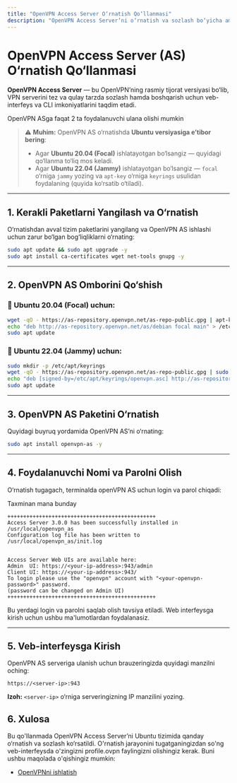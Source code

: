 ```yaml
---
title: "OpenVPN Access Server O‘rnatish Qo‘llanmasi"
description: "OpenVPN Access Server’ni o‘rnatish va sozlash bo‘yicha amaliy qo‘llanma."
---
```



# OpenVPN Access Server (AS) O‘rnatish Qo‘llanmasi

**OpenVPN Access Server** — bu OpenVPN’ning rasmiy tijorat versiyasi bo‘lib, VPN serverini tez va qulay tarzda sozlash hamda boshqarish uchun veb-interfeys va CLI imkoniyatlarini taqdim etadi.

<Callout type="warning">
OpenVPN ASga faqat 2 ta foydalanuvchi ulana olishi mumkin
</Callout>

> ⚠ **Muhim:** OpenVPN AS o‘rnatishda **Ubuntu versiyasiga e’tibor bering**:
> - Agar **Ubuntu 20.04 (Focal)** ishlatayotgan bo‘lsangiz — quyidagi qo‘llanma to‘liq mos keladi.
> - Agar **Ubuntu 22.04 (Jammy)** ishlatayotgan bo‘lsangiz — `focal` o‘rniga `jammy` yozing va `apt-key` o‘rniga `keyrings` usulidan foydalaning (quyida ko‘rsatib o‘tiladi).

---

## 1. Kerakli Paketlarni Yangilash va O‘rnatish

O‘rnatishdan avval tizim paketlarini yangilang va OpenVPN AS ishlashi uchun zarur bo‘lgan bog‘liqliklarni o‘rnating:

```bash copy
sudo apt update && sudo apt upgrade -y
sudo apt install ca-certificates wget net-tools gnupg -y
````

---

## 2. OpenVPN AS Omborini Qo‘shish

### 🔹 Ubuntu 20.04 (Focal) uchun:

```bash copy
wget -qO - https://as-repository.openvpn.net/as-repo-public.gpg | apt-key add -
echo "deb http://as-repository.openvpn.net/as/debian focal main" > /etc/apt/sources.list.d/openvpn-as-repo.list
sudo apt update
```

### 🔹 Ubuntu 22.04 (Jammy) uchun:

```bash copy
sudo mkdir -p /etc/apt/keyrings
wget -qO - https://as-repository.openvpn.net/as-repo-public.gpg | sudo tee /etc/apt/keyrings/openvpn.asc
echo "deb [signed-by=/etc/apt/keyrings/openvpn.asc] http://as-repository.openvpn.net/as/debian jammy main" | sudo tee /etc/apt/sources.list.d/openvpn-as-repo.list
sudo apt update
```

---

## 3. OpenVPN AS Paketini O‘rnatish

Quyidagi buyruq yordamida OpenVPN AS’ni o‘rnating:

```bash copy
sudo apt install openvpn-as -y
```

---

## 4. Foydalanuvchi Nomi va Parolni Olish

O‘rnatish tugagach, terminalda openVPN AS uchun login va parol chiqadi:

Taxminan mana bunday
```
+++++++++++++++++++++++++++++++++++++++++++++++
Access Server 3.0.0 has been successfully installed in /usr/local/openvpn_as
Configuration log file has been written to /usr/local/openvpn_as/init.log


Access Server Web UIs are available here:
Admin  UI: https://<your-ip-address>:943/admin
Client UI: https://<your-ip-address>:943/
To login please use the "openvpn" account with "<your-openvpn-password>" password.
(password can be changed on Admin UI)
+++++++++++++++++++++++++++++++++++++++++++++++
```

Bu yerdagi login va parolni saqlab olish tavsiya etiladi. Web interfeysga kirish uchun ushbu ma'lumotlardan foydalanasiz.

---

## 5. Veb-interfeysga Kirish

OpenVPN AS serveriga ulanish uchun brauzeringizda quyidagi manzilni oching:

```url copy
https://<server-ip>:943
```

**Izoh:** `<server-ip>` o‘rniga serveringizning IP manzilini yozing.


## 6. Xulosa

Bu qo'llanmada OpenVPN Access Server’ni Ubuntu tizimida qanday o‘rnatish va sozlash ko‘rsatildi. O'rnatish jarayonini tugatganingizdan so'ng veb-interfeysda o'zingizni profile.ovpn faylingizni olishingiz kerak. Buni ushbu maqolada o'qishingiz mumkin:

- [OpenVPNni ishlatish](/linux/openvpn/use)
